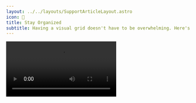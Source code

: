 ```yaml
---
layout: ../../layouts/SupportArticleLayout.astro
icon: 🍱
title: Stay Organized
subtitle: Having a visual grid doesn't have to be overwhelming. Here's how to make it work for you.
---
```



<Video src="/support/stay_organized/sorting_landscape.mp4" autoplay />

## Break Loose

Not everything is chronological. Rearrange freely to curate, move away distracting items, or bring attention to the important ones.

The order of your items will be unique to the room they're in.

---

![The Bleep app with a grid of content cards](./stay_organized/rooms.png)

## Make a Room

Rooms are like folders, but with a focus in mind. Make a room for a project, a theme, or even a mood. Pick a memorable name, an emoji or custom icon, and start collecting.

And yes, you can make rooms inside of rooms.


---

![The Bleep app with a grid of content cards](./stay_organized/archive.png)

## Don't Be Afraid to Archive

In Bleep, you don't delete right away. You archive. This removes the decision paralysis that comes with deleting.

If something is on your way, just archive it. You can restore it later, or delete it permanently.
